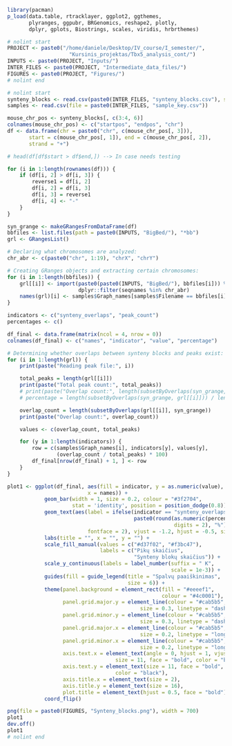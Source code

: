 ```r
library(pacman)
p_load(data.table, rtracklayer, ggplot2, ggthemes,
       plyranges, ggpubr, BRGenomics, reshape2, plotly,
       dplyr, gplots, Biostrings, scales, viridis, hrbrthemes)
```

```r
# nolint start
PROJECT <- paste0("/home/daniele/Desktop/IV_course/I_semester/",
                    "Kursinis_projektas/Tbx5_analysis_cont/")
INPUTS <- paste0(PROJECT, "Inputs/")
INTER_FILES <- paste0(PROJECT, "Intermediate_data_files/")
FIGURES <- paste0(PROJECT, "Figures/")
# nolint end
```

```r
# nolint start
synteny_blocks <- read.csv(paste0(INTER_FILES, "synteny_blocks.csv"), skip = 1)
samples <- read.csv(file = paste0(INTER_FILES, "sample_key.csv"))

mouse_chr_pos <- synteny_blocks[, c(3:4, 6)]
colnames(mouse_chr_pos) <- c("startpos", "endpos", "chr")
df <- data.frame(chr = paste0("chr", c(mouse_chr_pos[, 3])),
       start = c(mouse_chr_pos[, 1]), end = c(mouse_chr_pos[, 2]),
       strand = "+")

# head(df[df$start > df$end,]) --> In case needs testing

for (i in 1:length(rownames(df))) {
    if (df[i, 2] > df[i, 3]) {
        reverse1 = df[i, 2]
        df[i, 2] = df[i, 3]
        df[i, 3] = reverse1
        df[i, 4] <- "-"
    }
}

syn_grange <- makeGRangesFromDataFrame(df)
bbfiles <- list.files(path = paste0(INPUTS, "BigBed/"), "*bb")
grl <- GRangesList()

# Declaring what chromosomes are analyzed:
chr_abr <- c(paste0("chr", 1:19), "chrX", "chrY")

# Creating GRanges objects and extracting certain chromosomes:
for (i in 1:length(bbfiles)) {
    grl[[i]] <- import(paste0(paste0(INPUTS, "BigBed/"), bbfiles[i])) %>%
                       dplyr::filter(seqnames %in% chr_abr)
    names(grl)[i] <- samples$Graph_names[samples$Filename == bbfiles[i]]
}
```

```r
indicators <- c("synteny_overlaps", "peak_count")
percentages <- c()

df_final <- data.frame(matrix(ncol = 4, nrow = 0))
colnames(df_final) <- c("names", "indicator", "value", "percentage")

# Determining whether overlaps between synteny blocks and peaks exist:
for (i in 1:length(grl)) {
    print(paste("Reading peak file:", i))

    total_peaks = length(grl[[i]])
    print(paste("Total peak count:", total_peaks))
    # print(paste("Overlap count:", length(subsetByOverlaps(syn_grange, grl[[i]]))))
    # percentage = length(subsetByOverlaps(syn_grange, grl[[i]])) / length(grl[[i]])

    overlap_count = length(subsetByOverlaps(grl[[i]], syn_grange))
    print(paste("Overlap count:", overlap_count))

    values <- c(overlap_count, total_peaks)

    for (y in 1:length(indicators)) {
        row = c(samples$Graph_names[i], indicators[y], values[y],
                (overlap_count / total_peaks) * 100)
        df_final[nrow(df_final) + 1, ] <- row
    }
}

plot1 <- ggplot(df_final, aes(fill = indicator, y = as.numeric(value),
                          x = names)) + 
            geom_bar(width = 1, size = 0.2, colour = "#3f2704",
                     stat = 'identity', position = position_dodge(0.8)) +
            geom_text(aes(label = ifelse(indicator == "synteny_overlaps",
                                         paste0(round(as.numeric(percentage),
                                                      digits = 2), "%"), ""),
                          fontface = 2), vjust = -1.2, hjust = -0.5, size = 5) +
            labs(title = "", x = "", y = "") + 
            scale_fill_manual(values = c("#d37f02", "#f3bc47"),
                              labels = c("Pikų skaičius",
                                         "Synteny blokų skaičius")) +
            scale_y_continuous(labels = label_number(suffix = " K",
                                                     scale = 1e-3)) +
            guides(fill = guide_legend(title = "Spalvų paaiškinimas",
                                       size = 6)) +
            theme(panel.background = element_rect(fill = "#eeeef1",
                                                  colour = "#4c0001"),
                  panel.grid.major.y = element_line(colour = "#cab5b5",
                                           size = 0.3, linetype = "dashed"),
                  panel.grid.minor.y = element_line(colour = "#cab5b5",
                                           size = 0.3, linetype = "dashed"),
                  panel.grid.major.x = element_line(colour = "#cab5b5",
                                           size = 0.2, linetype = "longdash"),
                  panel.grid.minor.x = element_line(colour = "#cab5b5",
                                           size = 0.2, linetype = "longdash"),
                  axis.text.x = element_text(angle = 0, hjust = 1, vjust = 1,
                                   size = 11, face = "bold", color = "black"),
                  axis.text.y = element_text(size = 11, face = "bold",
                                   color = "black"),
                  axis.title.x = element_text(size = 2),
                  axis.title.y = element_text(size = 16),
                  plot.title = element_text(hjust = 0.5, face = "bold")) +
            coord_flip()

png(file = paste0(FIGURES, "Synteny_blocks.png"), width = 700)
plot1
dev.off()
plot1
# nolint end
```